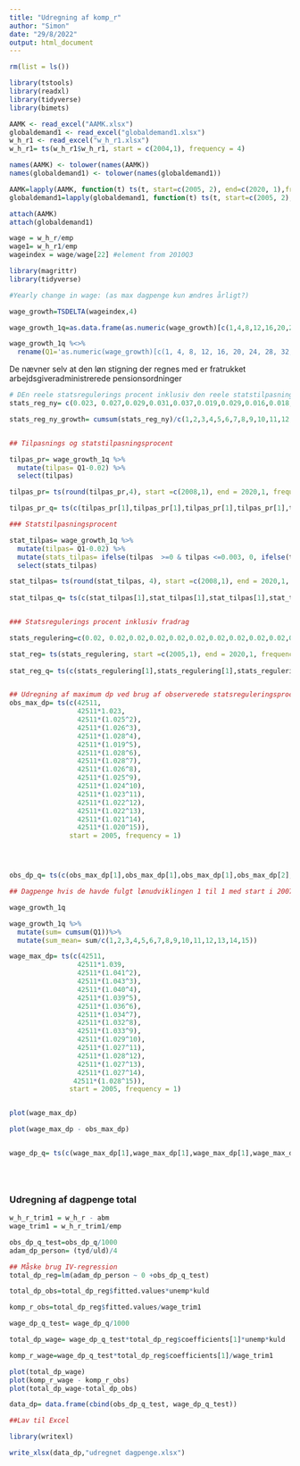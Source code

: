 ```yaml
---
title: "Udregning af komp_r"
author: "Simon"
date: "29/8/2022"
output: html_document
---
```


```r
rm(list = ls())

library(tstools)
library(readxl)
library(tidyverse)
library(bimets)
```


```r
AAMK <- read_excel("AAMK.xlsx")
globaldemand1 <- read_excel("globaldemand1.xlsx")
w_h_r1 <- read_excel("w_h_r1.xlsx")
w_h_r1= ts(w_h_r1$w_h_r1, start = c(2004,1), frequency = 4)

names(AAMK) <- tolower(names(AAMK))
names(globaldemand1) <- tolower(names(globaldemand1))

AAMK=lapply(AAMK, function(t) ts(t, start=c(2005, 2), end=c(2020, 1),frequency=4))
globaldemand1=lapply(globaldemand1, function(t) ts(t, start=c(2005, 2), end=c(2020, 1),frequency=4))

attach(AAMK)
attach(globaldemand1)
```


```r
wage = w_h_r/emp
wage1= w_h_r1/emp
wageindex = wage/wage[22] #element from 2010Q3
```


```r

library(magrittr)
library(tidyverse)

#Yearly change in wage: (as max dagpenge kun ændres årligt?)

wage_growth=TSDELTA(wageindex,4)

wage_growth_1q=as.data.frame(as.numeric(wage_growth)[c(1,4,8,12,16,20,24,28,32,36,40,44,48,52,56)]) # Jeg bruger kvartal 2 fra 2006 som udviklling i 2006

wage_growth_1q %<>% 
  rename(Q1='as.numeric(wage_growth)[c(1, 4, 8, 12, 16, 20, 24, 28, 32, 36, 40, 44, 48, 52, 56)]')


```


De nævner selv at den løn stigning der regnes med er fratrukket arbejdsgiveradministrerede pensionsordninger 


```r

# DEn reele statsregulerings procent inklusiv den reele statstilpasningsprocent
stats_reg_ny= c(0.023, 0.027,0.029,0.031,0.037,0.019,0.029,0.016,0.018,0.015,0.011, 0.016, 0.0125, 0.0125, 0.0115)

stats_reg_ny_growth= cumsum(stats_reg_ny)/c(1,2,3,4,5,6,7,8,9,10,11,12,13,14,15)


## Tilpasnings og statstilpasningsprocent

tilpas_pr= wage_growth_1q %>% 
  mutate(tilpas= Q1-0.02) %>%
  select(tilpas)

tilpas_pr= ts(round(tilpas_pr,4), start =c(2008,1), end = 2020,1, frequency = 1 )

tilpas_pr_q= ts(c(tilpas_pr[1],tilpas_pr[1],tilpas_pr[1],tilpas_pr[1],tilpas_pr[2],tilpas_pr[2],tilpas_pr[2],tilpas_pr[2],tilpas_pr[3],tilpas_pr[3],tilpas_pr[3],tilpas_pr[3],tilpas_pr[4],tilpas_pr[4],tilpas_pr[4],tilpas_pr[4],tilpas_pr[5],tilpas_pr[5],tilpas_pr[5],tilpas_pr[5],tilpas_pr[6],tilpas_pr[6],tilpas_pr[6],tilpas_pr[6],tilpas_pr[7],tilpas_pr[7],tilpas_pr[7],tilpas_pr[7],tilpas_pr[8],tilpas_pr[8],tilpas_pr[8],tilpas_pr[8],tilpas_pr[9],tilpas_pr[9],tilpas_pr[9],tilpas_pr[9],tilpas_pr[10],tilpas_pr[10],tilpas_pr[10],tilpas_pr[10],tilpas_pr[11],tilpas_pr[11],tilpas_pr[11],tilpas_pr[11],tilpas_pr[12],tilpas_pr[12],tilpas_pr[12],tilpas_pr[12],tilpas_pr[13]), start = c(2008,1), frequency = 4)

### Statstilpasningsprocent

stat_tilpas= wage_growth_1q %>% 
  mutate(tilpas= Q1-0.02) %>%
  mutate(stats_tilpas= ifelse(tilpas  >=0 & tilpas <=0.003, 0, ifelse(tilpas > 0.003 , tilpas-0.003,tilpas))) %>%
  select(stats_tilpas)

stat_tilpas= ts(round(stat_tilpas, 4), start =c(2008,1), end = 2020,1, frequency = 1 )
  
stat_tilpas_q= ts(c(stat_tilpas[1],stat_tilpas[1],stat_tilpas[1],stat_tilpas[1],stat_tilpas[2],stat_tilpas[2],stat_tilpas[2],stat_tilpas[2],stat_tilpas[3],stat_tilpas[3],stat_tilpas[3],stat_tilpas[3],stat_tilpas[4],stat_tilpas[4],stat_tilpas[4],stat_tilpas[4],stat_tilpas[5],stat_tilpas[5],stat_tilpas[5],stat_tilpas[5],stat_tilpas[6],stat_tilpas[6],stat_tilpas[6],stat_tilpas[6],stat_tilpas[7],stat_tilpas[7],stat_tilpas[7],stat_tilpas[7],stat_tilpas[8],stat_tilpas[8],stat_tilpas[8],stat_tilpas[8],stat_tilpas[9],stat_tilpas[9],stat_tilpas[9],stat_tilpas[9],stat_tilpas[10],stat_tilpas[10],stat_tilpas[10],stat_tilpas[10],stat_tilpas[11],stat_tilpas[11],stat_tilpas[11],stat_tilpas[11],stat_tilpas[12],stat_tilpas[12],stat_tilpas[12],stat_tilpas[12],stat_tilpas[13]), start = c(2008,1), frequency = 4)


### Statsregulerings procent inklusiv fradrag

stats_regulering=c(0.02, 0.02,0.02,0.02,0.02,0.02,0.02,0.02,0.02,0.02,0.02,0.014, 0.016, 0.0125, 0.0125, 0.0095) # Det ser ud til at den i 2020 er 1.7 fratrukket fradrag bliver det 0.95 rundet ned 0.9

stat_reg= ts(stats_regulering, start =c(2005,1), end = 2020,1, frequency = 1 )
  
stat_reg_q= ts(c(stats_regulering[1],stats_regulering[1],stats_regulering[1],stats_regulering[2],stats_regulering[2],stats_regulering[2],stats_regulering[2],stats_regulering[3],stats_regulering[3],stats_regulering[3],stats_regulering[3],stats_regulering[4],stats_regulering[4],stats_regulering[4],stats_regulering[4],stats_regulering[5],stats_regulering[5],stats_regulering[5],stats_regulering[5],stats_regulering[6],stats_regulering[6],stats_regulering[6],stats_regulering[6],stats_regulering[7],stats_regulering[7],stats_regulering[7],stats_regulering[7],stats_regulering[8],stats_regulering[8],stats_regulering[8],stats_regulering[8],stats_regulering[9],stats_regulering[9],stats_regulering[9],stats_regulering[9],stats_regulering[10],stats_regulering[10],stats_regulering[10],stats_regulering[10],stats_regulering[11],stats_regulering[11],stats_regulering[11],stats_regulering[11],stats_regulering[12],stats_regulering[12],stats_regulering[12],stats_regulering[12],stats_regulering[13],stats_regulering[13],stats_regulering[13],stats_regulering[13],stats_regulering[14],stats_regulering[14],stats_regulering[14],stats_regulering[14],stats_regulering[15],stats_regulering[15],stats_regulering[15],stats_regulering[15],stats_regulering[16]), start = c(2005,2), frequency = 4)


## Udregning af maximum dp ved brug af observerede statsreguleringsprocenter. 
obs_max_dp= ts(c(42511,
                 42511*1.023,
                 42511*(1.025^2),
                 42511*(1.026^3),
                 42511*(1.028^4),
                 42511*(1.019^5),
                 42511*(1.028^6),
                 42511*(1.028^7),
                 42511*(1.026^8),
                 42511*(1.025^9),
                 42511*(1.024^10),
                 42511*(1.023^11),
                 42511*(1.022^12),
                 42511*(1.022^13),
                 42511*(1.021^14),
                 42511*(1.020^15)),
               start = 2005, frequency = 1)




obs_dp_q= ts(c(obs_max_dp[1],obs_max_dp[1],obs_max_dp[1],obs_max_dp[2],obs_max_dp[2],obs_max_dp[2],obs_max_dp[2],obs_max_dp[3],obs_max_dp[3],obs_max_dp[3],obs_max_dp[3],obs_max_dp[4],obs_max_dp[4],obs_max_dp[4],obs_max_dp[4],obs_max_dp[5],obs_max_dp[5],obs_max_dp[5],obs_max_dp[5],obs_max_dp[6],obs_max_dp[6],obs_max_dp[6],obs_max_dp[6],obs_max_dp[7],obs_max_dp[7],obs_max_dp[7],obs_max_dp[7],obs_max_dp[8],obs_max_dp[8],obs_max_dp[8],obs_max_dp[8],obs_max_dp[9],obs_max_dp[9],obs_max_dp[9],obs_max_dp[9],obs_max_dp[10],obs_max_dp[10],obs_max_dp[10],obs_max_dp[10],obs_max_dp[11],obs_max_dp[11],obs_max_dp[11],obs_max_dp[11],obs_max_dp[12],obs_max_dp[12],obs_max_dp[12],obs_max_dp[12],obs_max_dp[13],obs_max_dp[13],obs_max_dp[13],obs_max_dp[13],obs_max_dp[14],obs_max_dp[14],obs_max_dp[14],obs_max_dp[14],obs_max_dp[15],obs_max_dp[15],obs_max_dp[15],obs_max_dp[15],obs_max_dp[16]), start = c(2005,2), frequency = 4)

```



```r

## Dagpenge hvis de havde fulgt lønudviklingen 1 til 1 med start i 2007

wage_growth_1q

wage_growth_1q %>%
  mutate(sum= cumsum(Q1))%>%
  mutate(sum_mean= sum/c(1,2,3,4,5,6,7,8,9,10,11,12,13,14,15))

wage_max_dp= ts(c(42511,
                 42511*1.039,
                 42511*(1.041^2),
                 42511*(1.043^3), 
                 42511*(1.040^4), 
                 42511*(1.039^5), 
                 42511*(1.036^6), 
                 42511*(1.034^7),
                 42511*(1.032^8),
                 42511*(1.033^9), 
                 42511*(1.029^10),
                 42511*(1.027^11),
                 42511*(1.028^12),
                 42511*(1.027^13),
                 42511*(1.027^14),
                42511*(1.028^15)),
               start = 2005, frequency = 1)


plot(wage_max_dp)

plot(wage_max_dp - obs_max_dp)


wage_dp_q= ts(c(wage_max_dp[1],wage_max_dp[1],wage_max_dp[1],wage_max_dp[2],wage_max_dp[2],wage_max_dp[2],wage_max_dp[2],wage_max_dp[3],wage_max_dp[3],wage_max_dp[3],wage_max_dp[3],wage_max_dp[4],wage_max_dp[4],wage_max_dp[4],wage_max_dp[4],wage_max_dp[5],wage_max_dp[5],wage_max_dp[5],wage_max_dp[5],wage_max_dp[6],wage_max_dp[6],wage_max_dp[6],wage_max_dp[6],wage_max_dp[7],wage_max_dp[7],wage_max_dp[7],wage_max_dp[7],wage_max_dp[8],wage_max_dp[8],wage_max_dp[8],wage_max_dp[8],wage_max_dp[9],wage_max_dp[9],wage_max_dp[9],wage_max_dp[9],wage_max_dp[10],wage_max_dp[10],wage_max_dp[10],wage_max_dp[10],wage_max_dp[11],wage_max_dp[11],wage_max_dp[11],wage_max_dp[11],wage_max_dp[12],wage_max_dp[12],wage_max_dp[12],wage_max_dp[12],wage_max_dp[13],wage_max_dp[13],wage_max_dp[13],wage_max_dp[13],wage_max_dp[14],wage_max_dp[14],wage_max_dp[14],wage_max_dp[14],wage_max_dp[15],wage_max_dp[15],wage_max_dp[15],wage_max_dp[15],wage_max_dp[16]), start = 2005, frequency = 4)





```

### Udregning af dagpenge total

```r
w_h_r_trim1 = w_h_r - abm
wage_trim1 = w_h_r_trim1/emp
```


```r

obs_dp_q_test=obs_dp_q/1000
adam_dp_person= (tyd/uld)/4

## Måske brug IV-regression
total_dp_reg=lm(adam_dp_person ~ 0 +obs_dp_q_test)

total_dp_obs=total_dp_reg$fitted.values*unemp*kuld

komp_r_obs=total_dp_reg$fitted.values/wage_trim1

```


```r
wage_dp_q_test= wage_dp_q/1000

total_dp_wage= wage_dp_q_test*total_dp_reg$coefficients[1]*unemp*kuld

komp_r_wage=wage_dp_q_test*total_dp_reg$coefficients[1]/wage_trim1

plot(total_dp_wage)
plot(komp_r_wage - komp_r_obs)
plot(total_dp_wage-total_dp_obs)
```



```r
data_dp= data.frame(cbind(obs_dp_q_test, wage_dp_q_test))

##Lav til Excel

library(writexl)

write_xlsx(data_dp,"udregnet dagpenge.xlsx")
```

